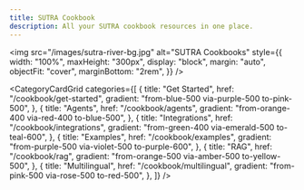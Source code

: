 ```yaml
---
title: SUTRA Cookbook
description: All your SUTRA cookbook resources in one place.
---
```


<img
  src="/images/sutra-river-bg.jpg"
  alt="SUTRA Cookbooks"
  style={{
    width: "100%",
    maxHeight: "300px",
    display: "block",
    margin: "auto",
    objectFit: "cover",
    marginBottom: "2rem",
  }}
/>

<CategoryCardGrid
  categories={[
    {
      title: "Get Started",
      href: "/cookbook/get-started",
      gradient: "from-blue-500 via-purple-500 to-pink-500",
    },
    {
      title: "Agents",
      href: "/cookbook/agents",
      gradient: "from-orange-400 via-red-400 to-blue-500",
    },
    {
      title: "Integrations",
      href: "/cookbook/integrations",
      gradient: "from-green-400 via-emerald-500 to-teal-600",
    },
    {
      title: "Examples",
      href: "/cookbook/examples",
      gradient: "from-purple-500 via-violet-500 to-purple-600",
    },
    {
      title: "RAG",
      href: "/cookbook/rag",
      gradient: "from-orange-500 via-amber-500 to-yellow-500",
    },
    {
      title: "Multilingual",
      href: "/cookbook/multilingual",
      gradient: "from-pink-500 via-rose-500 to-red-500",
    },
  ]}
/>
